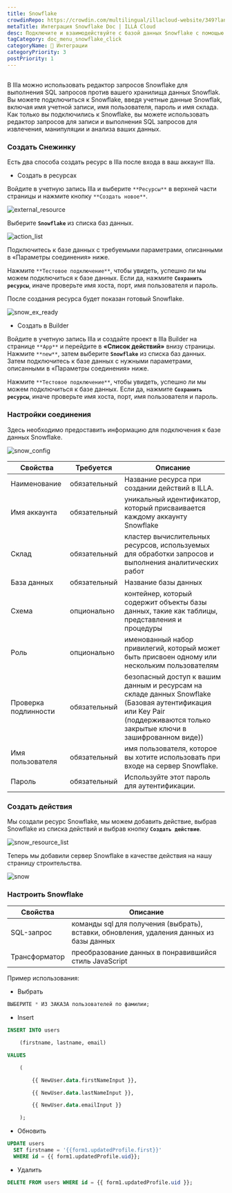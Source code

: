 ```yaml
---
title: Snowflake
crowdinRepo: https://crowdin.com/multilingual/illacloud-website/349?languages=ru&filter=basic&value=0
metaTitle: Интеграция Snowflake Doc | ILLA Cloud
desc: Подключите и взаимодействуйте с базой данных Snowflake с помощью облака ILLA. Создание приложений, которые могут запрашивать, обрабатывать и визуализировать данные. Автоматизация и оптимизация рабочих процессов данных.
tagCategory: doc_menu_snowflake_click
categoryName: 🔨 Интеграции
categoryPriority: 3
postPriority: 1
---
```


## <h2 hidden>Что такое Snowflake?</h2>

В Illa можно использовать редактор запросов Snowflake для выполнения SQL запросов против вашего хранилища данных Snowflak. Вы можете подключиться к Snowflake, введя учетные данные Snowflak, включая имя учетной записи, имя пользователя, пароль и имя склада. Как только вы подключились к Snowflake, вы можете использовать редактор запросов для записи и выполнения SQL запросов для извлечения, манипуляции и анализа ваших данных.

### Создать Снежинку

Есть два способа создать ресурс в Illa после входа в ваш аккаунт Illa.

-   Создать в ресурсах

Войдите в учетную запись Illa и выберите `**Ресурсы**` в верхней части страницы и нажмите кнопку `**Создать новое**`.

![external_resource](https://cdn.illacloud.com/official-website/img/docs/external_resource.png)

Выберите **`Snowflake`** из списка баз данных.

![action_list](https://cdn.illacloud.com/official-website/img/docs/action_list.png)

Подключитесь к базе данных с требуемыми параметрами, описанными в «Параметры соединения» ниже.

Нажмите `**Тестовое подключение**`, чтобы увидеть, успешно ли мы можем подключиться к базе данных. Если да, нажмите **`Сохранить ресурсы`**, иначе проверьте имя хоста, порт, имя пользователя и пароль.

После создания ресурса будет показан готовый Snowflake.

![snow_ex_ready](https://cdn.illacloud.com/official-website/img/docs/snow_ex_Ready.png)

-   Создать в Builder

Войдите в учетную запись Illa и создайте проект в Illa Builder на странице `**App**` и перейдите в **«Список действий»** внизу страницы. Нажмите `**new**`, затем выберите **`Snowflake`** из списка баз данных. Затем подключитесь к базе данных с нужными параметрами, описанными в «Параметры соединения» ниже.

Нажмите `**Тестовое подключение**`, чтобы увидеть, успешно ли мы можем подключиться к базе данных. Если да, нажмите **`Сохранить ресурсы`**, иначе проверьте имя хоста, порт, имя пользователя и пароль.

### Настройки соединения

Здесь необходимо предоставить информацию для подключения к базе данных Snowflake.

![snow_config](https://cdn.illacloud.com/official-website/img/docs/snow_config.png)

| Свойства               | Требуется    | Описание                                                                                                                                                                 |
| ---------------------- | ------------ | ------------------------------------------------------------------------------------------------------------------------------------------------------------------------ |
| Наименование           | обязательный | Название ресурса при создании действий в ILLA.                                                                                                                           |
| Имя аккаунта           | обязательный | уникальный идентификатор, который присваивается каждому аккаунту Snowflake                                                                                               |
| Склад                  | обязательный | кластер вычислительных ресурсов, используемых для обработки запросов и выполнения аналитических работ                                                                    |
| База данных            | обязательный | Название базы данных                                                                                                                                                     |
| Схема                  | опционально  | контейнер, который содержит объекты базы данных, такие как таблицы, представления и процедуры                                                                            |
| Роль                   | опционально  | именованный набор привилегий, который может быть присвоен одному или нескольким пользователям                                                                            |
| Проверка подлинности   | обязательный | безопасный доступ к вашим данным и ресурсам на складе данных Snowflake (Базовая аутентификация или Key Pair (поддерживаются только закрытые ключи в зашифрованном виде)) |
| Имя пользователя       | обязательный | имя пользователя, которое вы хотите использовать при входе на сервер Snowflake.                                                                                          |
| Пароль                 | обязательный | Используйте этот пароль для аутентификации.                                                                                                                              |

### Создать действия

Мы создали ресурс Snowflake, мы можем добавить действие, выбрав Snowflake из списка действий и выбрав кнопку **`Создать действие`**.

![snow_resource_list](https://cdn.illacloud.com/official-website/img/docs/snow_resource_list.png)

Теперь мы добавили сервер Snowflake в качестве действия на нашу страницу строительства.

![snow](https://cdn.illacloud.com/official-website/img/docs/snow.png)

### Настроить Snowflake

| Свойства      | Описание                                                                                 |
| ------------- | ---------------------------------------------------------------------------------------- |
| SQL-запрос    | команды sql для получения (выбрать), вставки, обновления, удаления данных из базы данных |
| Трансформатор | преобразование данных в понравившийся стиль JavaScript                                   |

Пример использования:

-   Выбрать

```sql
ВЫБЕРИТЕ * ИЗ ЗАКАЗА пользователей по фамилии;
```

-   Insert

```sql
INSERT INTO users

	(firstname, lastname, email)

VALUES

	(

		{{ NewUser.data.firstNameInput }},

		{{ NewUser.data.lastNameInput }},

		{{ NewUser.data.emailInput }}

	);
```

-   Обновить

```sql
UPDATE users
  SET firstname = '{{form1.updatedProfile.first}}'
  WHERE id = {{ form1.updatedProfile.uid}};
```

-   Удалить

```sql
DELETE FROM users WHERE id = {{ form1.updatedProfile.uid }};
```
